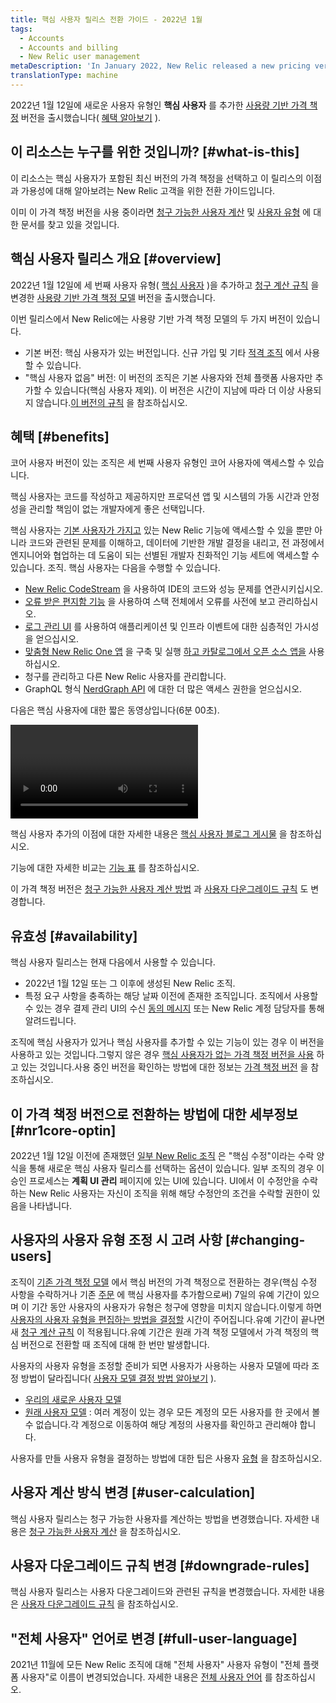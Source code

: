 ```yaml
---
title: 핵심 사용자 릴리스 전환 가이드 - 2022년 1월
tags:
  - Accounts
  - Accounts and billing
  - New Relic user management
metaDescription: 'In January 2022, New Relic released a new pricing version that included a new user type: core users.'
translationType: machine
---
```


2022년 1월 12일에 새로운 사용자 유형인 **핵심 사용자** 를 추가한 [사용량 기반 가격 책정](/docs/accounts/accounts-billing/new-relic-one-pricing-billing/new-relic-one-pricing-billing) 버전을 출시했습니다( [혜택 알아보기](#benefits) ).

## 이 리소스는 누구를 위한 것입니까? [#what-is-this]

이 리소스는 핵심 사용자가 포함된 최신 버전의 가격 책정을 선택하고 이 릴리스의 이점과 가용성에 대해 알아보려는 New Relic 고객을 위한 전환 가이드입니다.

이미 이 가격 책정 버전을 사용 중이라면 [청구 가능한 사용자 계산](/docs/accounts/accounts-billing/new-relic-one-pricing-billing/user-count-billing) 및 [사용자 유형](/docs/accounts/accounts-billing/new-relic-one-user-management/user-type) 에 대한 문서를 찾고 있을 것입니다.

## 핵심 사용자 릴리스 개요 [#overview]

2022년 1월 12일에 세 번째 사용자 유형( [핵심 사용자](#benefits) )을 추가하고 [청구 계산 규칙](/docs/accounts/accounts-billing/new-relic-one-pricing-billing/user-count-billing) 을 변경한 [사용량 기반 가격 책정 모델](/docs/accounts/accounts-billing/new-relic-one-pricing-billing/new-relic-one-pricing-billing) 버전을 출시했습니다.

이번 릴리스에서 New Relic에는 사용량 기반 가격 책정 모델의 두 가지 버전이 있습니다.

* 기본 버전: 핵심 사용자가 있는 버전입니다. 신규 가입 및 기타 [적격 조직](#availability) 에서 사용할 수 있습니다.
* "핵심 사용자 없음" 버전: 이 버전의 조직은 기본 사용자와 전체 플랫폼 사용자만 추가할 수 있습니다(핵심 사용자 제외). 이 버전은 시간이 지남에 따라 더 이상 사용되지 않습니다.[이 버전의 규칙](/docs/accounts/accounts-billing/new-relic-one-pricing-billing/user-count-billing#non-core) 을 참조하십시오.

## 혜택 [#benefits]

코어 사용자 버전이 있는 조직은 세 번째 사용자 유형인 코어 사용자에 액세스할 수 있습니다.

핵심 사용자는 코드를 작성하고 제공하지만 프로덕션 앱 및 시스템의 가동 시간과 안정성을 관리할 책임이 없는 개발자에게 좋은 선택입니다.

핵심 사용자는 [기본 사용자가 가지고](/docs/accounts/accounts-billing/new-relic-one-user-management/user-type) 있는 New Relic 기능에 액세스할 수 있을 뿐만 아니라 코드와 관련된 문제를 이해하고, 데이터에 기반한 개발 결정을 내리고, 전 과정에서 엔지니어와 협업하는 데 도움이 되는 선별된 개발자 친화적인 기능 세트에 액세스할 수 있습니다. 조직. 핵심 사용자는 다음을 수행할 수 있습니다.

* [New Relic CodeStream](/docs/codestream/start-here/new-relic-codestream-quick-start) 을 사용하여 IDE의 코드와 성능 문제를 연관시키십시오.
* [오류 받은 편지함 기능](/docs/errors-inbox/errors-inbox) 을 사용하여 스택 전체에서 오류를 사전에 보고 관리하십시오.
* [로그 관리 UI](/docs/logs/get-started/get-started-log-management) 를 사용하여 애플리케이션 및 인프라 이벤트에 대한 심층적인 가시성을 얻으십시오.
* [맞춤형 New Relic One 앱](/docs/new-relic-one/use-new-relic-one/build-new-relic-one/build-custom-new-relic-one-application) 을 구축 및 실행 [하고 카탈로그에서 오픈 소스 앱을](https://opensource.newrelic.com/nerdpacks) 사용하십시오.
* 청구를 관리하고 다른 New Relic 사용자를 관리합니다.
* GraphQL 형식 [NerdGraph API](/docs/apis/nerdgraph/get-started/introduction-new-relic-nerdgraph) 에 대한 더 많은 액세스 권한을 얻으십시오.

다음은 핵심 사용자에 대한 짧은 동영상입니다(6분 00초).

<Video
  id="UAkAsGBfm_s"
  type="youtube"
/>

핵심 사용자 추가의 이점에 대한 자세한 내용은 [핵심 사용자 블로그 게시물](https://newrelic.com/blog/nerdlog/core-user-usage-pricing) 을 참조하십시오.

기능에 대한 자세한 비교는 [기능 표](/docs/accounts/accounts-billing/new-relic-one-user-management/user-type#user-type-capabilities) 를 참조하십시오.

이 가격 책정 버전은 [청구 가능한 사용자 계산 방법](/docs/accounts/accounts-billing/new-relic-one-pricing-billing/user-count-billing#user-calculation) 과 [사용자 다운그레이드 규칙](/docs/accounts/accounts-billing/new-relic-one-pricing-billing/user-count-billing#downgrade-rules) 도 변경합니다.

## 유효성 [#availability]

핵심 사용자 릴리스는 현재 다음에서 사용할 수 있습니다.

* 2022년 1월 12일 또는 그 이후에 생성된 New Relic 조직.
* 특정 요구 사항을 충족하는 해당 날짜 이전에 존재한 조직입니다. 조직에서 사용할 수 있는 경우 결제 관리 UI의 수신 [동의 메시지](#nr1core-optin) 또는 New Relic 계정 담당자를 통해 알려드립니다.

조직에 핵심 사용자가 있거나 핵심 사용자를 추가할 수 있는 기능이 있는 경우 이 버전을 사용하고 있는 것입니다.그렇지 않은 경우 [핵심 사용자가 없는 가격 책정 버전을 사용](#overview) 하고 있는 것입니다.사용 중인 버전을 확인하는 방법에 대한 정보는 [가격 책정 버전](/docs/accounts/accounts-billing/new-relic-one-pricing-billing/user-count-billing#pricing-versions) 을 참조하십시오.

## 이 가격 책정 버전으로 전환하는 방법에 대한 세부정보 [#nr1core-optin]

2022년 1월 12일 이전에 존재했던 [일부 New Relic 조직](#availability) 은 "핵심 수정"이라는 수락 양식을 통해 새로운 핵심 사용자 릴리스를 선택하는 옵션이 있습니다. 일부 조직의 경우 이 승인 프로세스는 **계획 UI 관리** 페이지에 있는 UI에 있습니다. UI에서 이 수정안을 수락하는 New Relic 사용자는 자신이 조직을 위해 해당 수정안의 조건을 수락할 권한이 있음을 나타냅니다.

## 사용자의 사용자 유형 조정 시 고려 사항 [#changing-users]

조직이 [기존 가격 책정 모델](/docs/accounts/original-accounts-billing/product-pricing/product-based-pricing) 에서 핵심 버전의 가격 책정으로 전환하는 경우(핵심 수정 사항을 수락하거나 기존 [주문](/docs/licenses/license-information/product-definitions/new-relic-one-pricing-definitions/#order) 에 핵심 사용자를 추가함으로써) 7일의 유예 기간이 있으며 이 기간 동안 사용자의 사용자가 유형은 청구에 영향을 미치지 않습니다.이렇게 하면[사용자의 사용자 유형을 편집하는 방법을 결정할](/docs/accounts/accounts-billing/new-relic-one-user-management/user-type/#choose-user-type) 시간이 주어집니다.유예 기간이 끝나면 새 [청구 계산 규칙](/docs/accounts/accounts-billing/new-relic-one-pricing-billing/user-count-billing) 이 적용됩니다.유예 기간은 원래 가격 책정 모델에서 가격 책정의 핵심 버전으로 전환할 때 조직에 대해 한 번만 발생합니다.

사용자의 사용자 유형을 조정할 준비가 되면 사용자가 사용하는 사용자 모델에 따라 조정 방법이 달라집니다( [사용자 모델 결정 방법 알아보기](/docs/accounts/original-accounts-billing/original-users-roles/overview-user-models) ).

* [우리의 새로운 사용자 모델](/docs/accounts/accounts-billing/new-relic-one-user-management/user-management-ui-and-tasks/#edit-user-type)
* [원래 사용자 모델](/docs/accounts/original-accounts-billing/original-users-roles/users-roles-original-user-model/#update-user-type) : 여러 계정이 있는 경우 모든 계정의 모든 사용자를 한 곳에서 볼 수 없습니다.각 계정으로 이동하여 해당 계정의 사용자를 확인하고 관리해야 합니다.

사용자를 만들 사용자 유형을 결정하는 방법에 대한 팁은 사용자 [유형](/docs/accounts/accounts-billing/new-relic-one-user-management/user-type) 을 참조하십시오.

## 사용자 계산 방식 변경 [#user-calculation]

핵심 사용자 릴리스는 청구 가능한 사용자를 계산하는 방법을 변경했습니다. 자세한 내용은 [청구 가능한 사용자 계산](/docs/accounts/accounts-billing/new-relic-one-pricing-billing/user-count-billing#user-count) 을 참조하십시오.

## 사용자 다운그레이드 규칙 변경 [#downgrade-rules]

핵심 사용자 릴리스는 사용자 다운그레이드와 관련된 규칙을 변경했습니다. 자세한 내용은 [사용자 다운그레이드 규칙](/docs/accounts/accounts-billing/new-relic-one-pricing-billing/user-count-billing#user-downgrade-rules) 을 참조하십시오.

## "전체 사용자" 언어로 변경 [#full-user-language]

2021년 11월에 모든 New Relic 조직에 대해 "전체 사용자" 사용자 유형이 "전체 플랫폼 사용자"로 이름이 변경되었습니다. 자세한 내용은 [전체 사용자 언어](/docs/accounts/accounts-billing/new-relic-one-user-management/user-type#full-user-language) 를 참조하십시오.